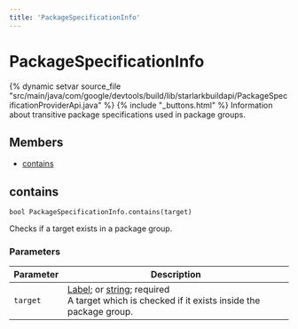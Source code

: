 ```yaml
---
title: 'PackageSpecificationInfo'
---
```


# PackageSpecificationInfo

{% dynamic setvar source_file "src/main/java/com/google/devtools/build/lib/starlarkbuildapi/PackageSpecificationProviderApi.java" %}
{% include "\_buttons.html" %}
Information about transitive package specifications used in package groups.

## Members

- [contains](#contains)

## contains

``` rule-signature
bool PackageSpecificationInfo.contains(target)
```

Checks if a target exists in a package group.

### Parameters

<table class="table table-bordered table-condensed table-params">
<thead>
<tr>
<th>Parameter</th>
<th>Description</th>
</tr>
</thead>
<tbody>
<tr>
<td id="contains.target"><code>target</code></td>
<td><a href="../builtins/Label.html" class="anchor">Label</a>; or <a href="../core/string.html" class="anchor">string</a>;
required<br />
A target which is checked if it exists inside the package group.</td>
</tr>
</tbody>
</table>
